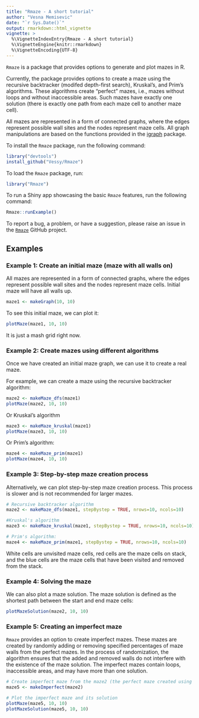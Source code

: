 ```yaml
---
title: "Rmaze - A short tutorial"
author: "Vesna Memisevic"
date: "`r Sys.Date()`"
output: rmarkdown::html_vignette
vignette: >
  %\VignetteIndexEntry{Rmaze - A short tutorial}
  %\VignetteEngine{knitr::rmarkdown}
  %\VignetteEncoding{UTF-8}
---
```



`Rmaze` is a package that provides options to generate and plot mazes in R. 

Currently, the package provides options to create a maze using the recursive backtracker (modifed depth-first search), Kruskal's, and Prim's algorithms. These algorithms create "perfect" mazes, i.e., mazes without loops and without inaccessible areas. Such mazes have exactly one solution (there is exactly one path from each maze cell to another maze cell).

All mazes are represented in a form of connected graphs, where the edges represent possible wall sites and the nodes represent maze cells. All graph manipulations are based on the functions provided in the [igraph](https://cran.r-project.org/web/packages/igraph/index.html) package.

To install the `Rmaze` package, run the following command:

```r
library("devtools")
install_github("Vessy/Rmaze")
```

To load the `Rmaze` package, run:

```r
library("Rmaze")
```

To run a Shiny app showcasing the basic `Rmaze` features, run the following command:

```r
Rmaze::runExample()
```

To report a bug, a problem, or have a suggestion, please raise an issue in the [`Rmaze`](https://github.com/Vessy/Rmaze) GitHub project.

## Examples

### Example 1: Create an initial maze (maze with all walls on)

All mazes are represented in a form of connected graphs, where the edges represent possible wall sites and the nodes represent maze cells. Initial maze will have all walls up.

```r
maze1 <- makeGraph(10, 10)
```

To see this initial maze, we can plot it:

```r
plotMaze(maze1, 10, 10)
```

It is just a mash grid right now.

### Example 2: Create mazes using different algorithms

Once we have created an initial maze graph, we can use it to create a real maze.

For example, we can create a maze using the recursive backtracker algorithm:

```r
maze2 <- makeMaze_dfs(maze1)
plotMaze(maze2, 10, 10)
```

Or Kruskal's algorithm

```r
maze3 <- makeMaze_kruskal(maze1)
plotMaze(maze3, 10, 10)
```

Or Prim's algorithm:

```r
maze4 <- makeMaze_prim(maze1)
plotMaze(maze4, 10, 10)
```

### Example 3: Step-by-step maze creation process

Alternatively, we can plot step-by-step maze creation process. This process is slower and is not recommended for larger mazes.

```r
# Recursive backtracker algorithm
maze2 <- makeMaze_dfs(maze1, stepBystep = TRUE, nrows=10, ncols=10)

#Kruskal's algorithm
maze3 <- makeMaze_kruskal(maze1, stepBystep = TRUE, nrows=10, ncols=10)

# Prim's algorithm:
maze4 <- makeMaze_prim(maze1, stepBystep = TRUE, nrows=10, ncols=10)
```

White cells are unvisited maze cells, red cells are the maze cells on stack, and the blue cells are the maze cells that have been visited and removed from the stack.

### Example 4: Solving the maze

We can also plot a maze solution. The maze solution is defined as the shortest path between the start and end maze cells:

```r
plotMazeSolution(maze2, 10, 10)
```

### Example 5: Creating an imperfect maze

`Rmaze` provides an option to create imperfect mazes. These mazes are created by randomly adding or removing specified percentages of maze walls from the perfect mazes. In the process of randomization, the algorithm ensures that the added and removed walls do not interfere with the existence of the maze solution. The imperfect mazes contain loops, inaccessible areas, and may have more than one solution.

```r
# Create imperfect maze from the maze2 (the perfect maze created using the recursive backtracker algorithm)
maze5 <- makeImperfect(maze2)

# Plot the imperfect maze and its solution
plotMaze(maze5, 10, 10)
plotMazeSolution(maze5, 10, 10)
```
